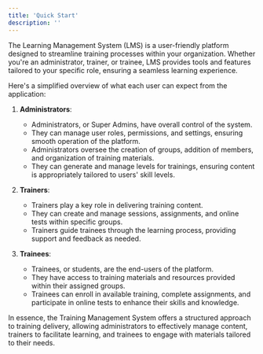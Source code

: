 ```yaml
---
title: 'Quick Start'
description: ''
---
```



The Learning Management System (LMS) is a user-friendly platform designed to streamline training processes within your organization. Whether you're an administrator, trainer, or trainee, LMS provides tools and features tailored to your specific role, ensuring a seamless learning experience.

Here's a simplified overview of what each user can expect from the application:

1. **Administrators**:
   - Administrators, or Super Admins, have overall control of the system.
   - They can manage user roles, permissions, and settings, ensuring smooth operation of the platform.
   - Administrators oversee the creation of groups, addition of members, and organization of training materials.
   - They can generate and manage levels for trainings, ensuring content is appropriately tailored to users' skill levels.

2. **Trainers**:
   - Trainers play a key role in delivering training content.
   - They can create and manage sessions, assignments, and online tests within specific groups.
   - Trainers guide trainees through the learning process, providing support and feedback as needed.

3. **Trainees**:
   - Trainees, or students, are the end-users of the platform.
   - They have access to training materials and resources provided within their assigned groups.
   - Trainees can enroll in available training, complete assignments, and participate in online tests to enhance their skills and knowledge.

In essence, the Training Management System offers a structured approach to training delivery, allowing administrators to effectively manage content, trainers to facilitate learning, and trainees to engage with materials tailored to their needs.
